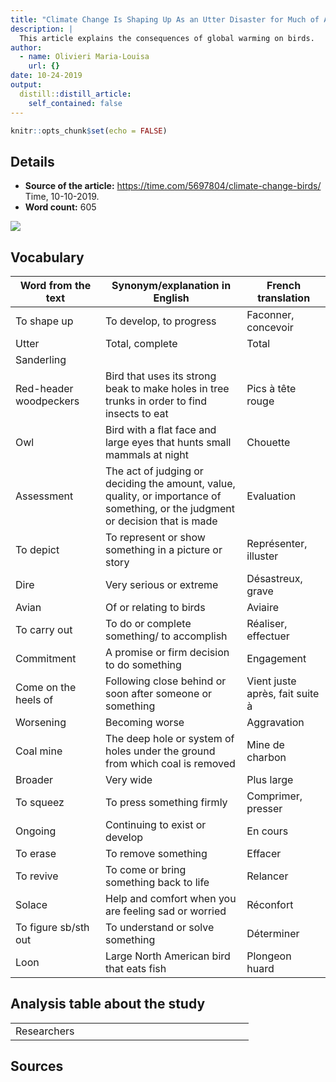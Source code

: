 ```yaml
---
title: "Climate Change Is Shaping Up As an Utter Disaster for Much of America's Bird Life"
description: |
  This article explains the consequences of global warming on birds.
author:
  - name: Olivieri Maria-Louisa
    url: {}
date: 10-24-2019
output:
  distill::distill_article:
    self_contained: false
---
```


```r
knitr::opts_chunk$set(echo = FALSE)
```

## Details

* **Source of the article:** <https://time.com/5697804/climate-change-birds/> Time, 10-10-2019.
* **Word count:** 605

![](bird.jpeg)


## Vocabulary

| Word from the text  | Synonym/explanation in English | French translation |
| ------------------- | ------------------------------ | ------------------ |
| To shape up | To develop, to progress | Faconner, concevoir |
| Utter | Total, complete | Total |
| Sanderling |
| Red-header woodpeckers | Bird that uses its strong beak to make holes in tree trunks in order to find insects to eat | Pics à tête rouge |
| Owl | Bird with a flat face and large eyes that hunts small mammals at night | Chouette |
| Assessment | The act of judging or deciding the amount, value, quality, or importance of something, or the judgment or decision that is made |Evaluation |
| To depict | To represent or show something in a picture or story | Représenter, illuster |
| Dire | Very serious or extreme | Désastreux, grave | 
| Avian | Of or relating to birds | Aviaire |
| To carry out | To do or complete something/ to accomplish | Réaliser, effectuer |
| Commitment | A promise or firm decision to do something | Engagement |
| Come on the heels of | Following close behind or soon after someone or something | Vient juste après, fait suite à |
| Worsening | Becoming worse | Aggravation | 
| Coal mine | The deep hole or system of holes under the ground from which coal is removed |Mine de charbon |
| Broader | Very wide | Plus large |
| To squeez | To press something firmly | Comprimer, presser |
| Ongoing | Continuing to exist or develop | En cours |
| To erase | To remove something | Effacer |
| To revive | To come or bring something back to life | Relancer |
| Solace | Help and comfort when you are feeling sad or worried | Réconfort |
| To figure sb/sth out | To understand or solve something | Déterminer |
| Loon | Large North American bird that eats fish | Plongeon huard | 



## Analysis table about the study

|                              |                                                                     |
| ---------------------------- | ------------------------------------------------------------------- |
| Researchers                  |


## Sources
